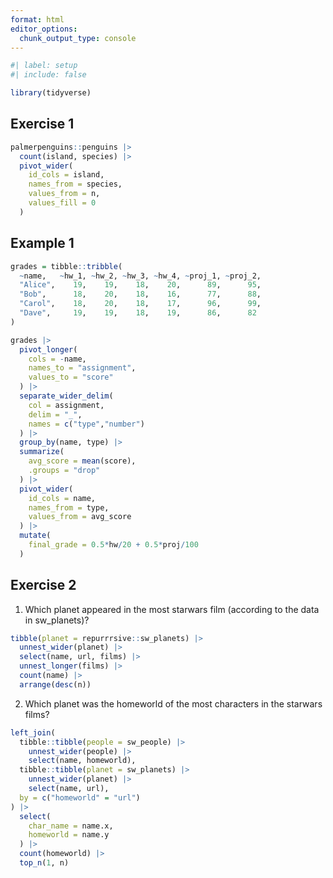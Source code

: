 ```yaml
---
format: html
editor_options: 
  chunk_output_type: console
---
```


```r
#| label: setup
#| include: false

library(tidyverse)
```


## Exercise 1

```r
palmerpenguins::penguins |>
  count(island, species) |>
  pivot_wider(
    id_cols = island,
    names_from = species,
    values_from = n,
    values_fill = 0
  )
```


## Example 1

```r
grades = tibble::tribble(
  ~name,   ~hw_1, ~hw_2, ~hw_3, ~hw_4, ~proj_1, ~proj_2,
  "Alice",    19,    19,    18,    20,      89,      95,
  "Bob",      18,    20,    18,    16,      77,      88,
  "Carol",    18,    20,    18,    17,      96,      99,
  "Dave",     19,    19,    18,    19,      86,      82
)
```

```r
grades |>
  pivot_longer(
    cols = -name,
    names_to = "assignment",
    values_to = "score"
  ) |>
  separate_wider_delim(
    col = assignment,
    delim = "_",
    names = c("type","number")
  ) |>
  group_by(name, type) |>
  summarize(
    avg_score = mean(score),
    .groups = "drop"
  ) |>
  pivot_wider(
    id_cols = name,
    names_from = type,
    values_from = avg_score
  ) |>
  mutate(
    final_grade = 0.5*hw/20 + 0.5*proj/100
  )
```


## Exercise 2

1. Which planet appeared in the most starwars film (according to the data in sw_planets)?

```r
tibble(planet = repurrrsive::sw_planets) |>
  unnest_wider(planet) |>
  select(name, url, films) |>
  unnest_longer(films) |>
  count(name) |>
  arrange(desc(n))
```

2. Which planet was the homeworld of the most characters in the starwars films?

```r
left_join(
  tibble::tibble(people = sw_people) |>
    unnest_wider(people) |>
    select(name, homeworld),
  tibble::tibble(planet = sw_planets) |>
    unnest_wider(planet) |>
    select(name, url),
  by = c("homeworld" = "url")
) |>
  select(
    char_name = name.x,
    homeworld = name.y
  ) |> 
  count(homeworld) |>
  top_n(1, n)
```
